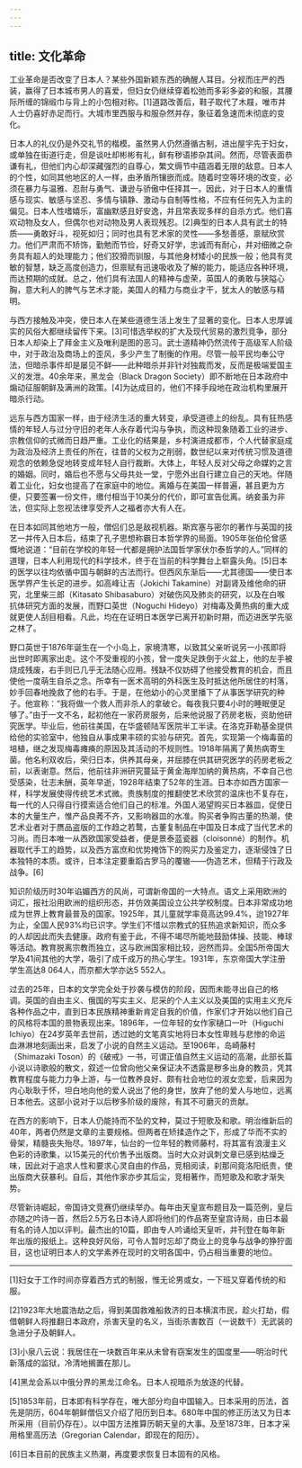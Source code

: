 ```yaml
---
---
---
```

title: 文化革命
---




工业革命是否改变了日本人？某些外国新颖东西的确醒人耳目。分衩而庄严的西装，赢得了日本城市男人的喜爱，但妇女仍继续穿着松弛而多彩多姿的和服，其腰际所缠的锦缎巾与背上的小包相对称。[1]道路改善后，鞋子取代了木屐，唯市井人士仍喜好赤足而行。大城市里西服与和服杂然并存，象征着急速而未彻底的变化。

日本人的礼仪仍是外交礼节的楷模。虽然男人仍然遵循古制，进出屋宇先于妇女，或单独在街道行走，但是谈吐却彬彬有礼，鲜有秽语掺杂其间。然而，尽管表面恭谦有礼，但他们内心却深藏强烈的自尊心，繁文缛节中蕴涵着无限的敌意。日本人的个性，如同其他地区的人一样，由矛盾所镶嵌而成。随着时空等环境的改变，必须在暴力与温雅、忍耐与勇气、谦逊与骄傲中任择其一。因此，对于日本人的重情感与现实、敏感与坚忍、多情与镇静、激动与自制等性格，不应有任何先入为主的偏见。日本人性嗜嬉乐，富幽默感且好安逸，并且常表现多样的自杀方式。他们喜欢动物及女人，但偶尔也对动物及男人表现残忍。[2]典型的日本人具有武士的特质——勇敢好斗，视死如归；同时也具有艺术家的灵性——多愁善感，禀赋欣赏力。他们严肃而不矫饰，勤勉而节俭，好奇又好学，忠诚而有耐心，并对细微之杂务具有超人的处理能力；他们狡猾而驯服，与其他身材矮小的民族一般；他具有灵敏的智慧，缺乏高度创造力，但禀赋有迅速吸收及了解的能力，能适应各种环境，而达预期的成就。总之，他们具有法国人的精神与虚荣，英国人的勇敢与狭隘心胸，意大利人的脾气与艺术才能，美国人的精力与商业才干，犹太人的敏感与精明。

与西方接触及冲突，使日本人在某些道德生活上发生了显著的变化。日本人忠厚诚实的风俗大都继续留传下来。[3]可惜选举权的扩大及现代贸易的激烈竞争，部分日本人却染上了拜金主义及唯利是图的恶习。武士道精神仍然流传于高级军人阶级中，对于政治及商场上的歪风，多少产生了制衡的作用。尽管一般平民均奉公守法，但暗杀事件却是屡见不鲜——此种暗杀并非针对独裁而发，反而是极端爱国主义的发泄。40余年来，黑龙会（Black Dragon Society）即不断地在日本政府中煽动征服朝鲜及满洲的政策。[4]为达成目的，他们不择手段地在政治机构里展开暗杀行动。

远东与西方国家一样，由于经济生活的重大转变，承受道德上的纷乱。具有狂热感情的年轻人与过分守旧的老年人永存着代沟与争执，而这种现象随着工业的进步、宗教信仰的式微而日趋严重。工业化的结果是，乡村演进成都市，个人代替家庭成为政治及经济上责任的所在，往昔的父权为之削弱，数世纪以来对传统习惯及道德观念的依赖急促地转变成年轻人自行裁断。大体上，年轻人反对父母之命媒妁之言的婚姻。同时，婚后也不愿与父母共处一堂，宁愿外出自行建立自己的天地。伴随着工业化，妇女也提高了在家庭中的地位。离婚与在美国一样普遍，甚且更为方便，只要签署一份文件，缴付相当于10美分的代价，即可宣告仳离。纳妾虽为非法，但实际上忽视法律享受齐人之福者亦大有人在。

在日本如同其他地方一般，僧侣们总是敌视机器。斯宾塞与密尔的著作与英国的技艺一并传入日本后，结束了孔子思想称霸日本哲学界的局面。1905年张伯伦曾感慨地说道：“目前在学校的年轻一代都是拥护法国哲学家伏尔泰哲学的人。”同样的道理，日本人利用现代的科学技术，终于在当前的科学舞台上崭露头角。[5]日本的医学以往均依循中国与朝鲜的古法而行。但西风东渐后——尤其德国——使日本医学界产生长足的进步。如高峰让吉（Jokichi Takamine）对副肾及维他命的研究，北里柴三郎（Kitasato Shibasaburo）对破伤风及肺炎的研究，以及在白喉抗体研究方面的发展，而野口英世（Noguchi Hideyo）对梅毒及黄热病的重大成就更使人刮目相看。凡此，均在在证明日本医学已离开初新时期，而迈进医学先驱之林了。

野口英世于1876年诞生在一个小岛上，家境清寒，以致其父亲听说另一小孩即将出世时即离家出走。这个不受重视的小孩，曾一度失足跌倒于火盆上，他的左手被烧成残废，右手则已几乎无法随心应用。残缺不仅妨碍了他接受教育的机会，而且使他一度萌生自杀之念。所幸有一医术高明的外科医生及时抵达他所居住的村落，妙手回春地挽救了他的右手。于是，在他幼小的心灵里播下了从事医学研究的种子。他宣称：“我将做一个救人而非杀人的拿破仑。每夜我只要4小时的睡眠便足够了。”由于一文不名，起初他在一家药房服务，后来他说服了药房老板，资助他研究医学。毕业后，他前往美国，在华盛顿陆军医院半工半读。在洛克菲勒基金提供给他的实验室中，他独自从事成果丰硕的实验与研究。首先，实现第一个梅毒菌的培植，继之发现梅毒瘫痪的原因及其活动的不规则性。1918年隔离了黄热病寄生菌。他名利双收后，荣归日本，供养其母亲，并屈膝在供其研究医学的药房老板之前，以表谢意。然后，他前往非洲研究蔓延于黄金海岸加纳的黄热病，不幸自己也受感染，壮志未酬，英年早逝，1928年结束了52年的生涯。日本亦如西方国家一样，科学发展使得传统艺术式微。贵族制度的推翻使艺术欣赏的温床也不复存在，每一代的人只得自行摸索适合他们自己的标准。外国人渴望购买日本器皿，促使日本的大量生产，惟产品良莠不齐，又影响器皿的水准。购买者争购古董的热潮，使艺术业者对于赝品盗版的工作趋之若鹜，古董复制品在中国及日本成了当代艺术的习尚。而日本唯一从西欧国家受益者，便是景泰蓝瓷器（cloisonné）的制作。机器取代手工的趋势，以及西方富庶和优势掩饰下的购买力及鉴定力，逐渐侵蚀了日本独特的本质。或许，日本注定要重蹈古罗马的覆辙——伪造艺术，但精于行政及战争。[6]

知识阶级历时30年谄媚西方的风尚，可谓新帝国的一大特点。语文上采用欧洲的词汇，报社沿用欧洲的组织形态，并仿效美国设立公共学校制度。日本非常成功地成为世界上教育最普及的国家。1925年，其儿童就学率竟高达99.4%，迨1927年为止，全国人民93%均已识字。学生们不惜以宗教式的狂热追求新知识，而众多的人却因此而失去健康。政府有鉴于此，不得不竭尽所能地鼓励体操、技能、棒球等活动。教育脱离宗教而独立，这与欧洲国家相比较，迥然而异。全国5所帝国大学及41间其他的大学，吸引了成千成万的热心学生。1931年，东京帝国大学注册学生高达8 064人，而京都大学亦达5 552人。

过去的25年，日本的文学完全处于抄袭与模仿的阶段，因而未能寻出自己的格调。英国的自由主义、俄国的写实主义、尼采的个人主义以及美国的实用主义充斥各种作品之中，直到日本民族精神重新肯定自我的价值，作家们才开始以他们自己的风格将本国的景物表现出来。1896年，一位年轻的女作家樋口一叶（Higuchi Ichiyo）在24岁英年去世前，透过她的文笔真实地将日本女性卑贱与悲惨的命运血淋淋地刻画出来，启发了小说的自然主义运动。至1906年，岛崎藤村（Shimazaki Toson）的《破戒》一书，可谓正值自然主义运动的高潮，此部长篇小说以诗歌般的散文，叙述一位曾向他父亲保证决不透露是秽多出身的教员，凭其教育程度与能力力争上游，与一位教养良好、颇有社会地位的淑女恋爱，后来因为内心耿耿于怀，坦白地向他的爱人说出了他的身世，放弃了他的爱人与地位，远离日本他去。这部小说对于以后秽多阶级的废除，有其不可磨灭的贡献。

在西方的影响下，日本人仍能持而不坠的文种，莫过于短歌及和歌。明治维新后的40年，两者仍然是文章的主要规格。但两者在矫揉造作之下，形成了华而不实的骨架，精髓丧失殆尽。1897年，仙台的一位年轻的教师藤村，将其富有浪漫主义色彩的诗歌集，以15美元的代价售予出版商。当时大众对讽刺文章已感到枯燥乏味，因此对于追求人性和要求心灵自由的作品，竞相阅读，刹那间竟洛阳纸贵，使出版商大获暴利。自后，其他作家亦步其后尘，竞相著作，而短歌及和歌才渐失势。

尽管新诗崛起，帝国诗文竞赛仍继续举办。每年由天皇宣布题目及一篇范例，皇后亦随之吟诗一首，然后2.5万名日本诗人即将他们的作品寄至皇宫诗局，由日本最有名的诗人加以评判。最杰出的10篇，即由专人吟诵给天皇听，并刊登在每年新年出版的报纸上。这种良好风俗，可令人暂时忘却了商业上的竞争与战争的狰狞面目，这也证明日本人的文学素养在现时的文明各国中，仍占相当重要的地位。



* * *



[1]妇女于工作时间亦穿着西方式的制服，惟无论男或女，一下班又穿着传统的和服。

[2]1923年大地震浩劫之后，得到美国救难船救济的日本横滨市民，趁火打劫，假借朝鲜人将推翻日本政府，杀害天皇的名义，当街杀害数百（一说数千）无武装的急进分子及朝鲜人。

[3]小泉八云说：我居住在一块数百年来从未曾有窃案发生的国度里——明治时代新落成的监狱，冷清地搁置在那儿。

[4]黑龙会系以中俄分界的黑龙江命名。日本人视暗杀为放逐的代替。

[5]1853年前，日本即有科学存在，唯大部分均自中国输入。日本采用的历法，首先是阴历，604年朝鲜僧侣又介绍了阳历到日本。680年中国的修正历法又为日本所采用（目前仍存在）。以中国方法推算历朝天皇的大事。及至1873年，日本才采用格里高历法（Gregorian Calendar，即现在的阳历）。

[6]日本目前的民族主义热潮，再度要求恢复日本固有的风格。